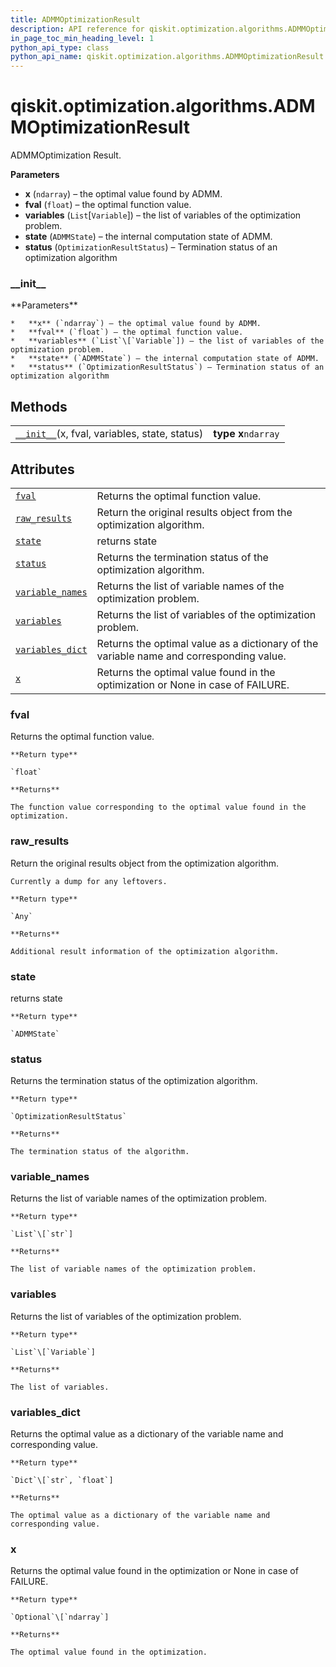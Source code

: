 ```yaml
---
title: ADMMOptimizationResult
description: API reference for qiskit.optimization.algorithms.ADMMOptimizationResult
in_page_toc_min_heading_level: 1
python_api_type: class
python_api_name: qiskit.optimization.algorithms.ADMMOptimizationResult
---
```


<span id="qiskit-optimization-algorithms-admmoptimizationresult" />

# qiskit.optimization.algorithms.ADMMOptimizationResult

<Class id="qiskit.optimization.algorithms.ADMMOptimizationResult" isDedicatedPage={true} github="https://github.com/qiskit-community/qiskit-aqua/tree/stable/0.8/qiskit/optimization/algorithms/admm_optimizer.py" signature="ADMMOptimizationResult(x, fval, variables, state, status)">
  ADMMOptimization Result.

  **Parameters**

  *   **x** (`ndarray`) – the optimal value found by ADMM.
  *   **fval** (`float`) – the optimal function value.
  *   **variables** (`List`\[`Variable`]) – the list of variables of the optimization problem.
  *   **state** (`ADMMState`) – the internal computation state of ADMM.
  *   **status** (`OptimizationResultStatus`) – Termination status of an optimization algorithm

  ### \_\_init\_\_

  <Function id="qiskit.optimization.algorithms.ADMMOptimizationResult.__init__" name="__init__" signature="__init__(x, fval, variables, state, status)">
    **Parameters**

    *   **x** (`ndarray`) – the optimal value found by ADMM.
    *   **fval** (`float`) – the optimal function value.
    *   **variables** (`List`\[`Variable`]) – the list of variables of the optimization problem.
    *   **state** (`ADMMState`) – the internal computation state of ADMM.
    *   **status** (`OptimizationResultStatus`) – Termination status of an optimization algorithm
  </Function>

  ## Methods

  |                                                                                                                                                                                   |                     |
  | --------------------------------------------------------------------------------------------------------------------------------------------------------------------------------- | ------------------- |
  | [`__init__`](#qiskit.optimization.algorithms.ADMMOptimizationResult.__init__ "qiskit.optimization.algorithms.ADMMOptimizationResult.__init__")(x, fval, variables, state, status) | **type x**`ndarray` |

  ## Attributes

  |                                                                                                                                                                  |                                                                                         |
  | ---------------------------------------------------------------------------------------------------------------------------------------------------------------- | --------------------------------------------------------------------------------------- |
  | [`fval`](#qiskit.optimization.algorithms.ADMMOptimizationResult.fval "qiskit.optimization.algorithms.ADMMOptimizationResult.fval")                               | Returns the optimal function value.                                                     |
  | [`raw_results`](#qiskit.optimization.algorithms.ADMMOptimizationResult.raw_results "qiskit.optimization.algorithms.ADMMOptimizationResult.raw_results")          | Return the original results object from the optimization algorithm.                     |
  | [`state`](#qiskit.optimization.algorithms.ADMMOptimizationResult.state "qiskit.optimization.algorithms.ADMMOptimizationResult.state")                            | returns state                                                                           |
  | [`status`](#qiskit.optimization.algorithms.ADMMOptimizationResult.status "qiskit.optimization.algorithms.ADMMOptimizationResult.status")                         | Returns the termination status of the optimization algorithm.                           |
  | [`variable_names`](#qiskit.optimization.algorithms.ADMMOptimizationResult.variable_names "qiskit.optimization.algorithms.ADMMOptimizationResult.variable_names") | Returns the list of variable names of the optimization problem.                         |
  | [`variables`](#qiskit.optimization.algorithms.ADMMOptimizationResult.variables "qiskit.optimization.algorithms.ADMMOptimizationResult.variables")                | Returns the list of variables of the optimization problem.                              |
  | [`variables_dict`](#qiskit.optimization.algorithms.ADMMOptimizationResult.variables_dict "qiskit.optimization.algorithms.ADMMOptimizationResult.variables_dict") | Returns the optimal value as a dictionary of the variable name and corresponding value. |
  | [`x`](#qiskit.optimization.algorithms.ADMMOptimizationResult.x "qiskit.optimization.algorithms.ADMMOptimizationResult.x")                                        | Returns the optimal value found in the optimization or None in case of FAILURE.         |

  ### fval

  <Function id="qiskit.optimization.algorithms.ADMMOptimizationResult.fval" name="fval" signature="property fval">
    Returns the optimal function value.

    **Return type**

    `float`

    **Returns**

    The function value corresponding to the optimal value found in the optimization.
  </Function>

  ### raw\_results

  <Function id="qiskit.optimization.algorithms.ADMMOptimizationResult.raw_results" name="raw_results" signature="property raw_results">
    Return the original results object from the optimization algorithm.

    Currently a dump for any leftovers.

    **Return type**

    `Any`

    **Returns**

    Additional result information of the optimization algorithm.
  </Function>

  ### state

  <Function id="qiskit.optimization.algorithms.ADMMOptimizationResult.state" name="state" signature="property state">
    returns state

    **Return type**

    `ADMMState`
  </Function>

  ### status

  <Function id="qiskit.optimization.algorithms.ADMMOptimizationResult.status" name="status" signature="property status">
    Returns the termination status of the optimization algorithm.

    **Return type**

    `OptimizationResultStatus`

    **Returns**

    The termination status of the algorithm.
  </Function>

  ### variable\_names

  <Function id="qiskit.optimization.algorithms.ADMMOptimizationResult.variable_names" name="variable_names" signature="property variable_names">
    Returns the list of variable names of the optimization problem.

    **Return type**

    `List`\[`str`]

    **Returns**

    The list of variable names of the optimization problem.
  </Function>

  ### variables

  <Function id="qiskit.optimization.algorithms.ADMMOptimizationResult.variables" name="variables" signature="property variables">
    Returns the list of variables of the optimization problem.

    **Return type**

    `List`\[`Variable`]

    **Returns**

    The list of variables.
  </Function>

  ### variables\_dict

  <Function id="qiskit.optimization.algorithms.ADMMOptimizationResult.variables_dict" name="variables_dict" signature="property variables_dict">
    Returns the optimal value as a dictionary of the variable name and corresponding value.

    **Return type**

    `Dict`\[`str`, `float`]

    **Returns**

    The optimal value as a dictionary of the variable name and corresponding value.
  </Function>

  ### x

  <Function id="qiskit.optimization.algorithms.ADMMOptimizationResult.x" name="x" signature="property x">
    Returns the optimal value found in the optimization or None in case of FAILURE.

    **Return type**

    `Optional`\[`ndarray`]

    **Returns**

    The optimal value found in the optimization.
  </Function>
</Class>

